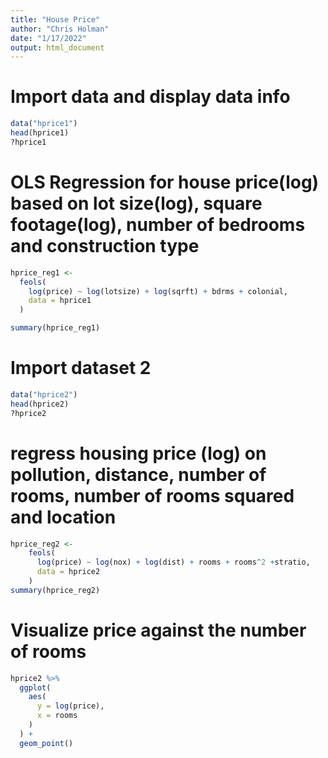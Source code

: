 ```yaml
---
title: "House Price"
author: "Chris Holman"
date: "1/17/2022"
output: html_document
---
```


# Import data and display data info
```r
data("hprice1")
head(hprice1)
?hprice1
```
# OLS Regression for house price(log) based on lot size(log), square footage(log), number of bedrooms and construction type
```r
hprice_reg1 <-
  feols(
    log(price) ~ log(lotsize) + log(sqrft) + bdrms + colonial,
    data = hprice1
  )

summary(hprice_reg1)
```
# Import dataset 2
```r
data("hprice2")
head(hprice2)
?hprice2
```
# regress housing price (log) on pollution, distance, number of rooms, number of rooms squared and location
```r
hprice_reg2 <- 
    feols(
      log(price) ~ log(nox) + log(dist) + rooms + rooms^2 +stratio,
      data = hprice2
    )
summary(hprice_reg2)
```
# Visualize price against the number of rooms
```r
hprice2 %>% 
  ggplot(
    aes(
      y = log(price),
      x = rooms
    )
  ) + 
  geom_point()
```

